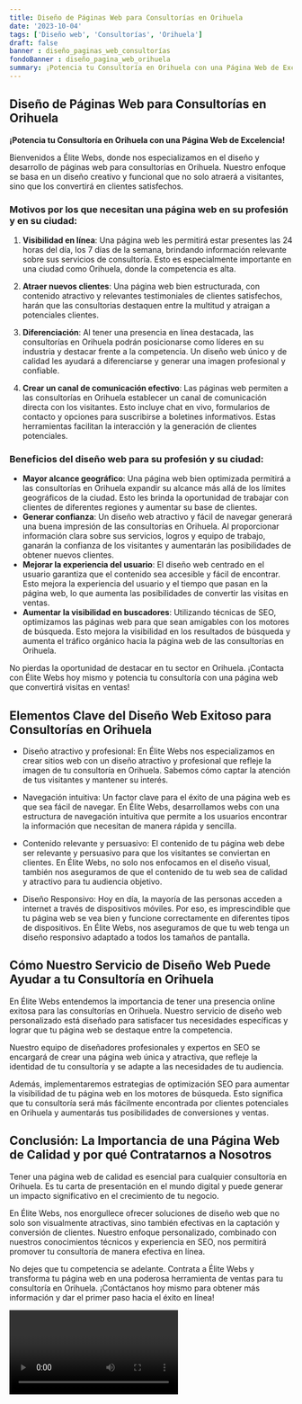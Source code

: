 ```yaml
---
title: Diseño de Páginas Web para Consultorías en Orihuela
date: '2023-10-04'
tags: ['Diseño web', 'Consultorías', 'Orihuela']
draft: false
banner : diseño_paginas_web_consultorías
fondoBanner : diseño_pagina_web_orihuela
summary: ¡Potencia tu Consultoría en Orihuela con una Página Web de Excelencia!
---
```


## Diseño de Páginas Web para Consultorías en Orihuela

**¡Potencia tu Consultoría en Orihuela con una Página Web de Excelencia!**

Bienvenidos a Élite Webs, donde nos especializamos en el diseño y desarrollo de páginas web para consultorías en Orihuela. Nuestro enfoque se basa en un diseño creativo y funcional que no solo atraerá a visitantes, sino que los convertirá en clientes satisfechos.

### Motivos por los que necesitan una página web en su profesión y en su ciudad:

1. **Visibilidad en línea**: Una página web les permitirá estar presentes las 24 horas del día, los 7 días de la semana, brindando información relevante sobre sus servicios de consultoría. Esto es especialmente importante en una ciudad como Orihuela, donde la competencia es alta.

2. **Atraer nuevos clientes**: Una página web bien estructurada, con contenido atractivo y relevantes testimoniales de clientes satisfechos, harán que las consultorias destaquen entre la multitud y atraigan a potenciales clientes.

3. **Diferenciación**: Al tener una presencia en línea destacada, las consultorías en Orihuela podrán posicionarse como líderes en su industria y destacar frente a la competencia. Un diseño web único y de calidad les ayudará a diferenciarse y generar una imagen profesional y confiable.

4. **Crear un canal de comunicación efectivo**: Las páginas web permiten a las consultorías en Orihuela establecer un canal de comunicación directa con los visitantes. Esto incluye chat en vivo, formularios de contacto y opciones para suscribirse a boletines informativos. Estas herramientas facilitan la interacción y la generación de clientes potenciales.

### Beneficios del diseño web para su profesión y su ciudad:

- **Mayor alcance geográfico**: Una página web bien optimizada permitirá a las consultorías en Orihuela expandir su alcance más allá de los límites geográficos de la ciudad. Esto les brinda la oportunidad de trabajar con clientes de diferentes regiones y aumentar su base de clientes.
- **Generar confianza**: Un diseño web atractivo y fácil de navegar generará una buena impresión de las consultorías en Orihuela. Al proporcionar información clara sobre sus servicios, logros y equipo de trabajo, ganarán la confianza de los visitantes y aumentarán las posibilidades de obtener nuevos clientes.
- **Mejorar la experiencia del usuario**: El diseño web centrado en el usuario garantiza que el contenido sea accesible y fácil de encontrar. Esto mejora la experiencia del usuario y el tiempo que pasan en la página web, lo que aumenta las posibilidades de convertir las visitas en ventas.
- **Aumentar la visibilidad en buscadores**: Utilizando técnicas de SEO, optimizamos las páginas web para que sean amigables con los motores de búsqueda. Esto mejora la visibilidad en los resultados de búsqueda y aumenta el tráfico orgánico hacia la página web de las consultorías en Orihuela.

No pierdas la oportunidad de destacar en tu sector en Orihuela. ¡Contacta con Élite Webs hoy mismo y potencia tu consultoría con una página web que convertirá visitas en ventas!

<GifSeo />

<Cta />

## Elementos Clave del Diseño Web Exitoso para Consultorías en Orihuela

- Diseño atractivo y profesional: En Élite Webs nos especializamos en crear sitios web con un diseño atractivo y profesional que refleje la imagen de tu consultoría en Orihuela. Sabemos cómo captar la atención de tus visitantes y mantener su interés.

- Navegación intuitiva: Un factor clave para el éxito de una página web es que sea fácil de navegar. En Élite Webs, desarrollamos webs con una estructura de navegación intuitiva que permite a los usuarios encontrar la información que necesitan de manera rápida y sencilla.

- Contenido relevante y persuasivo: El contenido de tu página web debe ser relevante y persuasivo para que los visitantes se conviertan en clientes. En Élite Webs, no solo nos enfocamos en el diseño visual, también nos aseguramos de que el contenido de tu web sea de calidad y atractivo para tu audiencia objetivo.

- Diseño Responsivo: Hoy en día, la mayoría de las personas acceden a internet a través de dispositivos móviles. Por eso, es imprescindible que tu página web se vea bien y funcione correctamente en diferentes tipos de dispositivos. En Élite Webs, nos aseguramos de que tu web tenga un diseño responsivo adaptado a todos los tamaños de pantalla.

## Cómo Nuestro Servicio de Diseño Web Puede Ayudar a tu Consultoría en Orihuela

En Élite Webs entendemos la importancia de tener una presencia online exitosa para las consultorías en Orihuela. Nuestro servicio de diseño web personalizado está diseñado para satisfacer tus necesidades específicas y lograr que tu página web se destaque entre la competencia.

Nuestro equipo de diseñadores profesionales y expertos en SEO se encargará de crear una página web única y atractiva, que refleje la identidad de tu consultoría y se adapte a las necesidades de tu audiencia.

Además, implementaremos estrategias de optimización SEO para aumentar la visibilidad de tu página web en los motores de búsqueda. Esto significa que tu consultoría será más fácilmente encontrada por clientes potenciales en Orihuela y aumentarás tus posibilidades de conversiones y ventas.

## Conclusión: La Importancia de una Página Web de Calidad y por qué Contratarnos a Nosotros

Tener una página web de calidad es esencial para cualquier consultoría en Orihuela. Es tu carta de presentación en el mundo digital y puede generar un impacto significativo en el crecimiento de tu negocio.

En Élite Webs, nos enorgullece ofrecer soluciones de diseño web que no solo son visualmente atractivas, sino también efectivas en la captación y conversión de clientes. Nuestro enfoque personalizado, combinado con nuestros conocimientos técnicos y experiencia en SEO, nos permitirá promover tu consultoría de manera efectiva en línea.

No dejes que tu competencia se adelante. Contrata a Élite Webs y transforma tu página web en una poderosa herramienta de ventas para tu consultoría en Orihuela. ¡Contáctanos hoy mismo para obtener más información y dar el primer paso hacia el éxito en línea!

<Video />

<CtaBot job='Consultorías' city='Orihuela'/>

<Gmaps query='Orihuela+españa+maps' />
